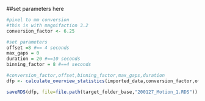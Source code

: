 ##set parameters here
```r
#pixel to mm conversion
#this is with magnifaction 3.2
conversion_factor <- 6.25

#set parameters
offset =8 #== 4 seconds
max_gaps = 0 
duration = 20 #==10 seconds
binning_factor = 8 #==4 seconds

#conversion_factor,offset,binning_factor,max_gaps,duration
dfp <- calculate_overview_statistics(imported_data,conversion_factor,offset,binning_factor,max_gaps,duration)

saveRDS(dfp, file=file.path(target_folder_base,"200127_Motion_1.RDS"))
```